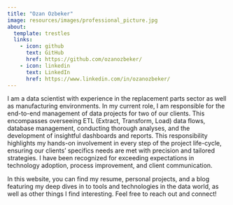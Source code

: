 ```yaml
---
title: "Ozan Ozbeker"
image: resources/images/professional_picture.jpg
about:
  template: trestles
  links: 
    - icon: github
      text: GitHub
      href: https://github.com/ozanozbeker/
    - icon: linkedin
      text: LinkedIn
      href: https://www.linkedin.com/in/ozanozbeker/
---
```


I am a data scientist with experience in the replacement parts sector as well as manufacturing environments. In my current role, I am responsible for the end-to-end management of data projects for two of our clients. This encompasses overseeing ETL (Extract, Transform, Load) data flows, database management, conducting thorough analyses, and the development of insightful dashboards and reports. This responsibility highlights my hands-on involvement in every step of the project life-cycle, ensuring our clients' specifics needs are met with precision and tailored strategies. I have been recognized for exceeding expectations in technology adoption, process improvement, and client communication.

In this website, you can find my resume, personal projects, and a blog featuring my deep dives in to tools and technologies in the data world, as well as other things I find interesting. Feel free to reach out and connect!
